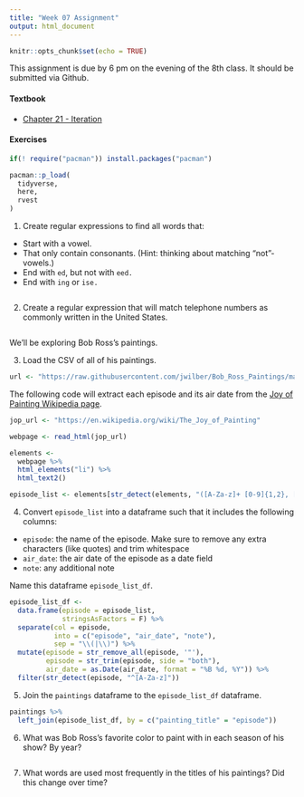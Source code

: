 ```yaml
---
title: "Week 07 Assignment"
output: html_document
---
```


```r
knitr::opts_chunk$set(echo = TRUE)
```

This assignment is due by 6 pm on the evening of the 8th class. It should be submitted via Github.

#### Textbook
-   [Chapter 21 - Iteration](https://r4ds.had.co.nz/iteration.html)

#### Exercises

```r
if(! require("pacman")) install.packages("pacman")

pacman::p_load(
  tidyverse,
  here,
  rvest
)
```

1. Create regular expressions to find all words that:

- Start with a vowel.
- That only contain consonants. (Hint: thinking about matching “not”-vowels.)
- End with `ed`, but not with `eed.`
- End with `ing` or `ise.`

```r

```


2. Create a regular expression that will match telephone numbers as commonly written in the United States.

```r

```

We'll be exploring Bob Ross's paintings.

3. Load the CSV of all of his paintings.

```r
url <- "https://raw.githubusercontent.com/jwilber/Bob_Ross_Paintings/master/data/bob_ross_paintings.csv"


```

The following code will extract each episode and its air date from the [Joy of Painting Wikipedia page](https://en.wikipedia.org/wiki/The_Joy_of_Painting).

```r
jop_url <- "https://en.wikipedia.org/wiki/The_Joy_of_Painting"

webpage <- read_html(jop_url)

elements <- 
  webpage %>% 
  html_elements("li") %>% 
  html_text2() 

episode_list <- elements[str_detect(elements, "([A-Za-z]+ [0-9]{1,2}, [0-9]{4})")]
```

4. Convert `episode_list` into a dataframe such that it includes the following columns:

- `episode`: the name of the episode. Make sure to remove any extra characters (like quotes) and trim whitespace
- `air_date`: the air date of the episode as a date field
- `note`: any additional note

Name this dataframe `episode_list_df`.

```r
episode_list_df <-
  data.frame(episode = episode_list,
             stringsAsFactors = F) %>% 
  separate(col = episode,
           into = c("episode", "air_date", "note"),
           sep = "\\(|\\)") %>% 
  mutate(episode = str_remove_all(episode, '"'),
         episode = str_trim(episode, side = "both"),
         air_date = as.Date(air_date, format = "%B %d, %Y")) %>% 
  filter(str_detect(episode, "^[A-Za-z]"))
```

5. Join the `paintings` dataframe to the `episode_list_df` dataframe.

```r
paintings %>% 
  left_join(episode_list_df, by = c("painting_title" = "episode"))
```

6. What was Bob Ross's favorite color to paint with in each season of his show? By year?

```r

```

7. What words are used most frequently in the titles of his paintings? Did this change over time?

```r

```

